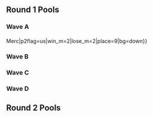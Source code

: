 {{DISPLAYTITLE:GENESIS 5: ''Melee'' Doubles Pools}}{{SetGame|melee}}
{{GENESIS 5 Melee Tabs}}
==Round 1 Pools==
===Wave A===
{{Box|start|padding=4em}}
===={{HiddenSort|A13}}====
{{GroupTableStart |Bracket A13|width=300px}}
{{DoublesGroupTableSlot|p1=Rishi|p1flag=us|p2=lloD|p2flag=us|win_m=3|lose_m=0|place=1|bg=up|go={{advance|GENESIS/5/Melee/Doubles Pools#Round 2 Pools}}}}
{{DoublesGroupTableSlot|p1=Sanne|p1flag=jp|p2=aMSa|p2flag=jp|win_m=3|lose_m=0|place=1|bg=up|go={{advance|GENESIS/5/Melee/Doubles Pools#Round 2 Pools}}}}
{{DoublesGroupTableSlot|p1=Davis|p1flag=us|p2=Widlar|p2flag=us|win_m=4|lose_m=1|place=3|bg=stay|go={{advance|GENESIS/5/Melee/Doubles Pools#Round 2 Pools}}}}
{{DoublesGroupTableSlot|p1=Heartstrings|p1flag=us|p2=Kalvar|p2flag=us|win_m=3|lose_m=1|place=3|bg=stay|go={{advance|GENESIS/5/Melee/Doubles Pools#Round 2 Pools}}}}
{{DoublesGroupTableSlot|p1=Wassabi|p1flag=us|p2=G$|p2flag=us|win_m=3|lose_m=2|place=5|bg=down}}
{{DoublesGroupTableSlot|p1=Tank|p1flag=us|p2=John Wick|p2flag=us|win_m=2|lose_m=2|place=5|bg=down}}
{{DoublesGroupTableSlot|p1=Sandy|p1flag=us|p2=Brr|p2flag=us|win_m=3|lose_m=2|place=7|bg=down}}
{{DoublesGroupTableSlot|p1=FIZIX|p1flag=us|p2=Kiwi|p2flag=us|win_m=2|lose_m=2|place=7|bg=down}}
{{DoublesGroupTableSlot|p1=HI|p1flag=us|p2=NS{{!}}Merc|p2flag=us|win_m=2|lose_m=2|place=9|bg=down}}
{{DoublesGroupTableSlot|p1=RestingStitchface|p1flag=us|p2=ASK|p2flag=us|win_m=2|lose_m=2|place=9|bg=down}}
{{DoublesGroupTableSlot|p1=henrius|p1flag=us|p2=K27|p2flag=us|win_m=1|lose_m=2|place=9|bg=down}}
{{DoublesGroupTableSlot|p1=CDK|p1flag=us|p2=Kampy|p2flag=us|win_m=1|lose_m=2|place=9|bg=down}}
{{DoublesGroupTableSlot|p1=Trev|p1flag=us|p2=Fred|p2flag=us|win_m=1|lose_m=2|place=13|bg=down}}
{{DoublesGroupTableSlot|p1=Wobblepot|p1flag=us|p2=Elder|p2flag=us|win_m=1|lose_m=2|place=13|bg=down}}
{{DoublesGroupTableSlot|p1=Time Wizard|p1flag=us|p2=Señor Strawhat|p2flag=us|win_m=1|lose_m=2|place=13|bg=down}}
{{DoublesGroupTableSlot|p1=Engdrew|p1flag=us|p2=wyne|p2flag=us|win_m=0|lose_m=2|place=13|bg=down}}
{{DoublesGroupTableSlot|p1=Heisenberg|p1flag=us|p2=Oats|p2flag=us|win_m=0|lose_m=2|place=17|bg=down}}
{{DoublesGroupTableSlot|p1=Dextrous Devil|p1flag=us|p2=Jerome the Gnome|p2flag=us|win_m=0|lose_m=2|place=17|bg=down}}
{{DoublesGroupTableSlot|p1=melkor|p1flag=us|p2=Sopporo|p2flag=us|win_m=0|lose_m=2|place=17|bg=down}}
{{GroupTableEnd}}
{{Box|break|padding=4em}}

===={{HiddenSort|A14}}====
{{GroupTableStart |Bracket A14|width=300px}}
{{DoublesGroupTableSlot|p1=mayb|p1flag=us|p2=HT|p2flag=us|win_m=3|lose_m=0|place=1|bg=up|go={{advance|GENESIS/5/Melee/Doubles Pools#Round 2 Pools}}}}
{{DoublesGroupTableSlot|p1=Bladewise|p1flag=us|p2=Ryan Ford|p2flag=ca|win_m=3|lose_m=0|place=1|bg=up|go={{advance|GENESIS/5/Melee/Doubles Pools#Round 2 Pools}}}}
{{DoublesGroupTableSlot|p1=LifeLine|p1flag=us|p2=Blue Jay|p2flag=us|win_m=4|lose_m=1|place=3|bg=stay|go={{advance|GENESIS/5/Melee/Doubles Pools#Round 2 Pools}}}}
{{DoublesGroupTableSlot|p1=Eddy Mexico|p1flag=mx|p2=Bimbo|p2flag=mx|win_m=3|lose_m=1|place=3|bg=stay|go={{advance|GENESIS/5/Melee/Doubles Pools#Round 2 Pools}}}}
{{DoublesGroupTableSlot|p1=Zeldafreak|p1flag=us|p2=Tafokints|p2flag=us|win_m=3|lose_m=2|place=5|bg=down}}
{{DoublesGroupTableSlot|p1=Sillie Willie|p1flag=us|p2=Vintage|p2flag=us|win_m=2|lose_m=2|place=5|bg=down}}
{{DoublesGroupTableSlot|p1=drewgong|p1flag=us|p2=Jib|p2flag=us|win_m=2|lose_m=2|place=7|bg=down}}
{{DoublesGroupTableSlot|p1=Smurf|p1flag=us|p2=Bob$|p2flag=us|win_m=2|lose_m=2|place=7|bg=down}}
{{DoublesGroupTableSlot|p1=Rollerbob|p1flag=mx|p2=Xest|p2flag=us|win_m=2|lose_m=2|place=9|bg=down}}
{{DoublesGroupTableSlot|p1=link2213|p1flag=us|p2=Chelly|p2flag=gb|win_m=2|lose_m=2|place=9|bg=down}}
{{DoublesGroupTableSlot|p1=SonaChan|p1flag=us|p2=LXIX|p2flag=ca|win_m=2|lose_m=2|place=9|bg=down}}
{{DoublesGroupTableSlot|p1=Darksilence|p1flag=us|p2=asianson|p2flag=us|win_m=1|lose_m=2|place=9|bg=down}}
{{DoublesGroupTableSlot|p1=Price|p1flag=us|p2=Simnegar|p2flag=us|win_m=1|lose_m=2|place=13|bg=down}}
{{DoublesGroupTableSlot|p1=Paz|p1flag=us|p2=Sho|p2flag=us|win_m=1|lose_m=2|place=13|bg=down}}
{{DoublesGroupTableSlot|p1=K-Rad|p1flag=us|p2=Beefcake|p2flag=us|win_m=1|lose_m=2|place=13|bg=down}}
{{DoublesGroupTableSlot|p1=ShyBoy|p1flag=us|p2=allpain|p2flag=us|win_m=0|lose_m=2|place=13|bg=down}}
{{DoublesGroupTableSlot|p1=Nerds|p1flag=us|p2=Nawtfox|p2flag=us|win_m=0|lose_m=2|place=17|bg=down}}
{{DoublesGroupTableSlot|p1=TDP|p1flag=us|p2=Keystone|p2flag=us|win_m=0|lose_m=2|place=17|bg=down}}
{{DoublesGroupTableSlot|p1=Big Sean|p1flag=us|p2=PillRush|p2flag=us|win_m=0|lose_m=2|place=17|bg=down}}
{{GroupTableEnd}}
{{Box|break|padding=4em}}

===={{HiddenSort|A15}}====
{{GroupTableStart |Bracket A15|width=300px}}
{{DoublesGroupTableSlot|p1=Nintendude|p1flag=us|p2=Kage|p2flag=ca|win_m=3|lose_m=0|place=1|bg=up|go={{advance|GENESIS/5/Melee/Doubles Pools#Round 2 Pools}}}}
{{DoublesGroupTableSlot|p1=Ken|p1flag=us|p2=Santi|p2flag=us|win_m=3|lose_m=0|place=1|bg=up|go={{advance|GENESIS/5/Melee/Doubles Pools#Round 2 Pools}}}}
{{DoublesGroupTableSlot|p1=Duck|p1flag=us|p2=Syphichan|p2flag=ca|win_m=3|lose_m=1|place=3|bg=stay|go={{advance|GENESIS/5/Melee/Doubles Pools#Round 2 Pools}}}}
{{DoublesGroupTableSlot|p1=Bunk|p1flag=us|p2=Bananas|p2flag=us|win_m=3|lose_m=1|place=3|bg=stay|go={{advance|GENESIS/5/Melee/Doubles Pools#Round 2 Pools}}}}
{{DoublesGroupTableSlot|p1=Casper|p1flag=us|p2=Kurv|p2flag=us|win_m=3|lose_m=2|place=5|bg=down}}
{{DoublesGroupTableSlot|p1=diogones|p1flag=us|p2=Nikabod|p2flag=us|win_m=3|lose_m=2|place=5|bg=down}}
{{DoublesGroupTableSlot|p1=Younger|p1flag=us|p2=ThunderPaste|p2flag=us|win_m=2|lose_m=2|place=7|bg=down}}
{{DoublesGroupTableSlot|p1=emilywaves|p1flag=us|p2=Captain Smuckers|p2flag=us|win_m=2|lose_m=2|place=7|bg=down}}
{{DoublesGroupTableSlot|p1=DP3|p1flag=us|p2=M0kle|p2flag=us|win_m=2|lose_m=2|place=9|bg=down}}
{{DoublesGroupTableSlot|p1=Doradus|p1flag=us|p2=Cryteria|p2flag=us|win_m=2|lose_m=2|place=9|bg=down}}
{{DoublesGroupTableSlot|p1=KiTsuNe|p1flag=us|p2=frozenspade|p2flag=us|win_m=2|lose_m=2|place=9|bg=down}}
{{DoublesGroupTableSlot|p1=Kellen|p1flag=us|p2=OhMyJosh|p2flag=us|win_m=1|lose_m=2|place=9|bg=down}}
{{DoublesGroupTableSlot|p1=OneNightStanz|p1flag=us|p2=JordanAdika|p2flag=us|win_m=1|lose_m=2|place=13|bg=down}}
{{DoublesGroupTableSlot|p1=Pricey|p1flag=us|p2=scott|p2flag=us|win_m=1|lose_m=2|place=13|bg=down}}
{{DoublesGroupTableSlot|p1=Heng|p1flag=us|p2=Juun|p2flag=us|win_m=1|lose_m=2|place=13|bg=down}}
{{DoublesGroupTableSlot|p1=Toaster|p1flag=us|p2=Jussaume|p2flag=us|win_m=0|lose_m=2|place=13|bg=down}}
{{DoublesGroupTableSlot|p1=Kevorkian|p1flag=us|p2=bambi|p2flag=us|win_m=0|lose_m=2|place=17|bg=down}}
{{DoublesGroupTableSlot|p1=melvenorc12|p1flag=us|p2=MDSR|p2flag=us|win_m=0|lose_m=2|place=17|bg=down}}
{{DoublesGroupTableSlot|p1=Chadwicc|p1flag=us|p2=Naph|p2flag=us|win_m=0|lose_m=2|place=17|bg=down}}
{{GroupTableEnd}}
{{Box|break|padding=4em}}

===={{HiddenSort|A16}}====
{{GroupTableStart |Bracket A16|width=300px}}
{{DoublesGroupTableSlot|p1=dizzkidboogie|p1flag=us|p2=Colbol|p2flag=us|win_m=3|lose_m=0|place=1|bg=up|go={{advance|GENESIS/5/Melee/Doubles Pools#Round 2 Pools}}}}
{{DoublesGroupTableSlot|p1=Reno|p1flag=us|p2=Cactuar|p2flag=us|win_m=3|lose_m=0|place=1|bg=up|go={{advance|GENESIS/5/Melee/Doubles Pools#Round 2 Pools}}}}
{{DoublesGroupTableSlot|p1=SilentSpectre|p1flag=us|p2=Tang|p2flag=us|win_m=4|lose_m=1|place=3|bg=stay|go={{advance|GENESIS/5/Melee/Doubles Pools#Round 2 Pools}}}}
{{DoublesGroupTableSlot|p1=Rymo|p1flag=us|p2=Yoshi|p2flag=us|win_m=3|lose_m=1|place=3|bg=stay|go={{advance|GENESIS/5/Melee/Doubles Pools#Round 2 Pools}}}}
{{DoublesGroupTableSlot|p1=Mijo!|p1flag=us|p2=Bungo|p2flag=us|win_m=3|lose_m=2|place=5|bg=down}}
{{DoublesGroupTableSlot|p1=epengu|p1flag=us|p2=Laudandus|p2flag=us|win_m=2|lose_m=2|place=5|bg=down}}
{{DoublesGroupTableSlot|p1=Ryan Mercado|p1flag=us|p2=Maybe|p2flag=us|win_m=3|lose_m=2|place=7|bg=down}}
{{DoublesGroupTableSlot|p1=Violence|p1flag=us|p2=Mackadotious|p2flag=us|win_m=2|lose_m=2|place=7|bg=down}}
{{DoublesGroupTableSlot|p1=Cliff|p1flag=us|p2=SpeedStick|p2flag=us|win_m=2|lose_m=2|place=9|bg=down}}
{{DoublesGroupTableSlot|p1=Deadstorm|p1flag=us|p2=Pancho|p2flag=us|win_m=2|lose_m=2|place=9|bg=down}}
{{DoublesGroupTableSlot|p1=Burnin Taco|p1flag=us|p2=GKO|p2flag=us|win_m=2|lose_m=2|place=9|bg=down}}
{{DoublesGroupTableSlot|p1=aeoluxar|p1flag=us|p2=Typhoon|p2flag=us|win_m=1|lose_m=2|place=9|bg=down}}
{{DoublesGroupTableSlot|p1=BirdPerson|p1flag=us|p2=New York Siddy|p2flag=us|win_m=1|lose_m=2|place=13|bg=down}}
{{DoublesGroupTableSlot|p1=paulsup|p1flag=us|p2=Pumpz|p2flag=us|win_m=1|lose_m=2|place=13|bg=down}}
{{DoublesGroupTableSlot|p1=ZOMBIE|p1flag=us|p2=ChalupaBatman|p2flag=us|win_m=0|lose_m=2|place=13|bg=down}}
{{DoublesGroupTableSlot|p1=Zoap|p1flag=us|p2=choknater|p2flag=us|win_m=0|lose_m=2|place=13|bg=down}}
{{DoublesGroupTableSlot|p1=CORN|p1flag=us|p2=Avon|p2flag=us|win_m=0|lose_m=2|place=17|bg=down}}
{{DoublesGroupTableSlot|p1=Cheegor|p1flag=us|p2=Bobbyboy|p2flag=us|win_m=0|lose_m=2|place=17|bg=down}}
{{DoublesGroupTableSlot|p1=Scruffy Mcwonder Crumpet|p1flag=us|p2=Ziggy Zanderfaul|p2flag=us|win_m=0|lose_m=2|place=17|bg=down}}
{{GroupTableEnd}}
{{Box|end}}

===Wave B===
{{Box|start|padding=4em}}
===={{HiddenSort|B13}}====
{{GroupTableStart |Bracket B13|width=300px}}
{{DoublesGroupTableSlot|p1=DaShizWiz|p1flag=us|p2=Smashdaddy|p2flag=us|win_m=3|lose_m=0|place=1|bg=up|go={{advance|GENESIS/5/Melee/Doubles Pools#Round 2 Pools}}}}
{{DoublesGroupTableSlot|p1=S2J|p1flag=us|p2=Shroomed|p2flag=us|win_m=3|lose_m=0|place=1|bg=up|go={{advance|GENESIS/5/Melee/Doubles Pools#Round 2 Pools}}}}
{{DoublesGroupTableSlot|p1=JBash|p1flag=us|p2=MoG|p2flag=us|win_m=4|lose_m=1|place=3|bg=stay|go={{advance|GENESIS/5/Melee/Doubles Pools#Round 2 Pools}}}}
{{DoublesGroupTableSlot|p1=HomeMadeWaffles|p1flag=us|p2=Lovage|p2flag=us|win_m=3|lose_m=1|place=3|bg=stay|go={{advance|GENESIS/5/Melee/Doubles Pools#Round 2 Pools}}}}
{{DoublesGroupTableSlot|p1=Dezno|p1flag=us|p2=AmericanDragon DavidChong|p2flag=us|win_m=3|lose_m=2|place=5|bg=down}}
{{DoublesGroupTableSlot|p1=TheBiggestC|p1flag=us|p2=Bacon|p2flag=us|win_m=2|lose_m=2|place=5|bg=down}}
{{DoublesGroupTableSlot|p1=Gooey|p1flag=us|p2=ijw|p2flag=us|win_m=3|lose_m=2|place=7|bg=down}}
{{DoublesGroupTableSlot|p1=D'artagnan|p1flag=us|p2=Snowy|p2flag=us|win_m=2|lose_m=2|place=7|bg=down}}
{{DoublesGroupTableSlot|p1=Pancakes|p1flag=us|p2=Slurex|p2flag=us|win_m=2|lose_m=2|place=9|bg=down}}
{{DoublesGroupTableSlot|p1=Meerkat|p1flag=us|p2=Ak1|p2flag=us|win_m=2|lose_m=2|place=9|bg=down}}
{{DoublesGroupTableSlot|p1=Sean|p1flag=us|p2=arexx|p2flag=us|win_m=2|lose_m=2|place=9|bg=down}}
{{DoublesGroupTableSlot|p1=JAMEPS|p1flag=us|p2=MintyCinnamon|p2flag=us|win_m=1|lose_m=2|place=9|bg=down}}
{{DoublesGroupTableSlot|p1=Darv|p1flag=us|p2=The Amputee|p2flag=us|win_m=1|lose_m=2|place=13|bg=down}}
{{DoublesGroupTableSlot|p1=DarkGenex|p1flag=us|p2=picofarad|p2flag=us|win_m=1|lose_m=2|place=13|bg=down}}
{{DoublesGroupTableSlot|p1=Mediflect|p1flag=us|p2=Mike Mike|p2flag=us|win_m=1|lose_m=2|place=13|bg=down}}
{{DoublesGroupTableSlot|p1=Roboticphish|p1flag=us|p2=Philly's Meanest|p2flag=us|win_m=1|lose_m=2|place=13|bg=down}}
{{DoublesGroupTableSlot|p1=Fizzi|p1flag=us|p2=Flaf|p2flag=us|win_m=0|lose_m=2|place=17|bg=down}}
{{DoublesGroupTableSlot|p1=Lastpo|p1flag=us|p2=Sam|p2flag=us|win_m=0|lose_m=2|place=17|bg=down}}
{{DoublesGroupTableSlot|p1=SgtTreecko|p1flag=us|p2=Awreez|p2flag=us|win_m=0|lose_m=2|place=17|bg=down}}
{{DoublesGroupTableSlot|p1=zantpowa|p1flag=us|p2=Darkclops|p2flag=us|win_m=0|lose_m=2|place=17|bg=down}}
{{GroupTableEnd}}
{{Box|break|padding=4em}}

===={{HiddenSort|B14}}====
{{GroupTableStart |Bracket B14|width=300px}}
{{DoublesGroupTableSlot|p1=Hungrybox|p1flag=us|p2=ChuDat|p2flag=us|win_m=3|lose_m=0|place=1|bg=up|go={{advance|GENESIS/5/Melee/Doubles Pools#Round 2 Pools}}}}
{{DoublesGroupTableSlot|p1=Tai|p1flag=us|p2=Bin|p2flag=us|win_m=3|lose_m=0|place=1|bg=up|go={{advance|GENESIS/5/Melee/Doubles Pools#Round 2 Pools}}}}
{{DoublesGroupTableSlot|p1=Kyza|p1flag=us|p2=Mob|p2flag=us|win_m=5|lose_m=1|place=3|bg=stay|go={{advance|GENESIS/5/Melee/Doubles Pools#Round 2 Pools}}}}
{{DoublesGroupTableSlot|p1=Kels|p1flag=us|p2=Drephen|p2flag=us|win_m=3|lose_m=1|place=3|bg=stay|go={{advance|GENESIS/5/Melee/Doubles Pools#Round 2 Pools}}}}
{{DoublesGroupTableSlot|p1=Cyan|p1flag=us|p2=Jayson|p2flag=us|win_m=3|lose_m=2|place=5|bg=down}}
{{DoublesGroupTableSlot|p1=Vincessant|p1flag=us|p2=ctrlaltdefeat|p2flag=us|win_m=2|lose_m=2|place=5|bg=down}}
{{DoublesGroupTableSlot|p1=Lanceinthepants|p1flag=us|p2=Little England|p2flag=us|win_m=2|lose_m=2|place=7|bg=down}}
{{DoublesGroupTableSlot|p1=Pimp Jong Illest|p1flag=us|p2=@Ashkon_|p2flag=us|win_m=2|lose_m=2|place=7|bg=down}}
{{DoublesGroupTableSlot|p1=Mikkuz|p1flag=us|p2=Imyt|p2flag=us|win_m=2|lose_m=2|place=9|bg=down}}
{{DoublesGroupTableSlot|p1=MattC|p1flag=ca|p2=doby|p2flag=no|win_m=2|lose_m=2|place=9|bg=down}}
{{DoublesGroupTableSlot|p1=Blaze|p1flag=us|p2=BDR|p2flag=us|win_m=1|lose_m=2|place=9|bg=down}}
{{DoublesGroupTableSlot|p1=Slosh|p1flag=us|p2=Cab|p2flag=us|win_m=1|lose_m=2|place=9|bg=down}}
{{DoublesGroupTableSlot|p1=Ruin|p1flag=us|p2=Blondie|p2flag=us|win_m=1|lose_m=2|place=13|bg=down}}
{{DoublesGroupTableSlot|p1=Gold|p1flag=us|p2=Keiji|p2flag=us|win_m=1|lose_m=2|place=13|bg=down}}
{{DoublesGroupTableSlot|p1=Nervy|p1flag=ca|p2=DispO|p2flag=ca|win_m=1|lose_m=2|place=13|bg=down}}
{{DoublesGroupTableSlot|p1=Majersk21|p1flag=us|p2=Randy Butternubs|p2flag=us|win_m=0|lose_m=2|place=13|bg=down}}
{{DoublesGroupTableSlot|p1=Phil Collins|p1flag=us|p2=Papa Nooch|p2flag=us|win_m=0|lose_m=2|place=17|bg=down}}
{{DoublesGroupTableSlot|p1=Afro Justin|p1flag=us|p2=nytcrawler|p2flag=us|win_m=0|lose_m=2|place=17|bg=down}}
{{DoublesGroupTableSlot|p1=LukeyDukey|p1flag=us|p2=Marquis Elmdore|p2flag=us|win_m=0|lose_m=2|place=17|bg=down}}
{{GroupTableEnd}}
{{Box|break|padding=4em}}

===={{HiddenSort|B15}}====
{{GroupTableStart |Bracket B15|width=300px}}
{{DoublesGroupTableSlot|p1=Ginger|p1flag=us|p2=KPAN|p2flag=us|win_m=3|lose_m=0|place=1|bg=up|go={{advance|GENESIS/5/Melee/Doubles Pools#Round 2 Pools}}}}
{{DoublesGroupTableSlot|p1=La Luna|p1flag=us|p2=Lucky|p2flag=us|win_m=3|lose_m=0|place=1|bg=up|go={{advance|GENESIS/5/Melee/Doubles Pools#Round 2 Pools}}}}
{{DoublesGroupTableSlot|p1=Mojo|p1flag=us|p2=Bobby Frizz|p2flag=us|win_m=3|lose_m=1|place=3|bg=stay|go={{advance|GENESIS/5/Melee/Doubles Pools#Round 2 Pools}}}}
{{DoublesGroupTableSlot|p1=Vinodh|p1flag=us|p2=eBay|p2flag=us|win_m=3|lose_m=1|place=3|bg=stay|go={{advance|GENESIS/5/Melee/Doubles Pools#Round 2 Pools}}}}
{{DoublesGroupTableSlot|p1=MojoMonkey|p1flag=ca|p2=BOR|p2flag=ca|win_m=3|lose_m=2|place=5|bg=down}}
{{DoublesGroupTableSlot|p1=Elcancell|p1flag=us|p2=buttons|p2flag=us|win_m=3|lose_m=2|place=5|bg=down}}
{{DoublesGroupTableSlot|p1=Mair|p1flag=us|p2=Grape|p2flag=us|win_m=2|lose_m=2|place=7|bg=down}}
{{DoublesGroupTableSlot|p1=Munch|p1flag=us|p2=MaDMAn|p2flag=us|win_m=2|lose_m=2|place=7|bg=down}}
{{DoublesGroupTableSlot|p1=lvl 42 blaze wizard gary|p1flag=cn|p2=Vite|p2flag=us|win_m=2|lose_m=2|place=9|bg=down}}
{{DoublesGroupTableSlot|p1=shOok!|p1flag=gb|p2=Reb|p2flag=gb|win_m=2|lose_m=2|place=9|bg=down}}
{{DoublesGroupTableSlot|p1=Tyuip|p1flag=ca|p2=SaggyStardust|p2flag=ca|win_m=2|lose_m=2|place=9|bg=down}}
{{DoublesGroupTableSlot|p1=Masanori|p1flag=us|p2=omanko|p2flag=us|win_m=1|lose_m=2|place=9|bg=down}}
{{DoublesGroupTableSlot|p1=Butterscotch|p1flag=us|p2=Stavino|p2flag=us|win_m=1|lose_m=2|place=13|bg=down}}
{{DoublesGroupTableSlot|p1=Makari|p1flag=us|p2=MRFATBOY|p2flag=us|win_m=1|lose_m=2|place=13|bg=down}}
{{DoublesGroupTableSlot|p1=Magnet|p1flag=us|p2=Jekyll|p2flag=us|win_m=1|lose_m=2|place=13|bg=down}}
{{DoublesGroupTableSlot|p1=Coolkid|p1flag=us|p2=Justin|p2flag=us|win_m=0|lose_m=2|place=13|bg=down}}
{{DoublesGroupTableSlot|p1=Onyx|p1flag=us|p2=Ptet|p2flag=us|win_m=0|lose_m=2|place=17|bg=down}}
{{DoublesGroupTableSlot|p1=Coleslaw|p1flag=us|p2=Paisa|p2flag=us|win_m=0|lose_m=2|place=17|bg=down}}
{{DoublesGroupTableSlot|p1=Frank2Dank|p1flag=us|p2=One Inch|p2flag=us|win_m=0|lose_m=2|place=17|bg=down}}
{{GroupTableEnd}}
{{Box|break|padding=4em}}

===={{HiddenSort|B16}}====
{{GroupTableStart |Bracket B16|width=300px}}
{{DoublesGroupTableSlot|p1=PsychoMidget|p1flag=us|p2=Kira|p2flag=us|win_m=3|lose_m=0|place=1|bg=up|go={{advance|GENESIS/5/Melee/Doubles Pools#Round 2 Pools}}}}
{{DoublesGroupTableSlot|p1=Westballz|p1flag=us|p2=Syrox|p2flag=us|win_m=3|lose_m=0|place=1|bg=up|go={{advance|GENESIS/5/Melee/Doubles Pools#Round 2 Pools}}}}
{{DoublesGroupTableSlot|p1=Qerb|p1flag=us|p2=Abate|p2flag=us|win_m=3|lose_m=1|place=3|bg=stay|go={{advance|GENESIS/5/Melee/Doubles Pools#Round 2 Pools}}}}
{{DoublesGroupTableSlot|p1=Webwipe|p1flag=ca|p2=Espi|p2flag=ca|win_m=3|lose_m=1|place=3|bg=stay|go={{advance|GENESIS/5/Melee/Doubles Pools#Round 2 Pools}}}}
{{DoublesGroupTableSlot|p1=TheRealThing|p1flag=us|p2=Figment|p2flag=us|win_m=3|lose_m=2|place=5|bg=down}}
{{DoublesGroupTableSlot|p1=CunningKitsune|p1flag=us|p2=Ten|p2flag=us|win_m=3|lose_m=2|place=5|bg=down}}
{{DoublesGroupTableSlot|p1=YamaNeko|p1flag=us|p2=Arcadia|p2flag=us|win_m=2|lose_m=2|place=7|bg=down}}
{{DoublesGroupTableSlot|p1=Scape|p1flag=us|p2=Joshuwasha|p2flag=us|win_m=2|lose_m=2|place=7|bg=down}}
{{DoublesGroupTableSlot|p1=DJSwerve|p1flag=us|p2=Bobo|p2flag=us|win_m=2|lose_m=2|place=9|bg=down}}
{{DoublesGroupTableSlot|p1=Arcana_force|p1flag=us|p2=LimeLord|p2flag=us|win_m=2|lose_m=2|place=9|bg=down}}
{{DoublesGroupTableSlot|p1=Wasabi|p1flag=us|p2=Dz|p2flag=us|win_m=2|lose_m=2|place=9|bg=down}}
{{DoublesGroupTableSlot|p1=Garou|p1flag=ca|p2=JaGer|p2flag=us|win_m=2|lose_m=2|place=9|bg=down}}
{{DoublesGroupTableSlot|p1=jusbeatbox|p1flag=us|p2=Weston|p2flag=us|win_m=1|lose_m=2|place=13|bg=down}}
{{DoublesGroupTableSlot|p1=stoopdapoop|p1flag=us|p2=ckx|p2flag=us|win_m=1|lose_m=2|place=13|bg=down}}
{{DoublesGroupTableSlot|p1=Jtang|p1flag=us|p2=Kingfalcon|p2flag=us|win_m=1|lose_m=2|place=13|bg=down}}
{{DoublesGroupTableSlot|p1=HRCtypo|p1flag=us|p2=Arris|p2flag=us|win_m=1|lose_m=2|place=13|bg=down}}
{{DoublesGroupTableSlot|p1=Evan|p1flag=us|p2=Mahone|p2flag=us|win_m=0|lose_m=2|place=17|bg=down}}
{{DoublesGroupTableSlot|p1=Midgetto|p1flag=us|p2=Stark|p2flag=us|win_m=0|lose_m=2|place=17|bg=down}}
{{DoublesGroupTableSlot|p1=Shinnoha|p1flag=us|p2=Zombozo|p2flag=|win_m=0|lose_m=2|place=17|bg=down}}
{{DoublesGroupTableSlot|p1=Clokke|p1flag=co|p2=Panflakez|p2flag=co|win_m=0|lose_m=2|place=17|bg=down}}
{{GroupTableEnd}}
{{Box|end}}

===Wave C===
{{Box|start|padding=4em}}
===={{HiddenSort|C13}}====
{{GroupTableStart |Bracket C13|width=300px}}
{{DoublesGroupTableSlot|p1=Armada|p1flag=se|p2=Android|p2flag=se|win_m=3|lose_m=0|place=1|bg=up|go={{advance|GENESIS/5/Melee/Doubles Pools#Round 2 Pools}}}}
{{DoublesGroupTableSlot|p1=Kaeon|p1flag=us|p2=Darktooth|p2flag=us|win_m=3|lose_m=0|place=1|bg=up|go={{advance|GENESIS/5/Melee/Doubles Pools#Round 2 Pools}}}}
{{DoublesGroupTableSlot|p1=Light|p1flag=us|p2=truHAM|p2flag=us|win_m=4|lose_m=1|place=3|bg=stay|go={{advance|GENESIS/5/Melee/Doubles Pools#Round 2 Pools}}}}
{{DoublesGroupTableSlot|p1=Milhous|p1flag=us|p2=AbsentPage|p2flag=us|win_m=3|lose_m=1|place=3|bg=stay|go={{advance|GENESIS/5/Melee/Doubles Pools#Round 2 Pools}}}}
{{DoublesGroupTableSlot|p1=The Trashman|p1flag=us|p2=Buttlet|p2flag=us|win_m=3|lose_m=2|place=5|bg=down}}
{{DoublesGroupTableSlot|p1=J666|p1flag=us|p2=Epic Murloc|p2flag=us|win_m=2|lose_m=2|place=5|bg=down}}
{{DoublesGroupTableSlot|p1=Archive|p1flag=us|p2=Vivi|p2flag=us|win_m=3|lose_m=2|place=7|bg=down}}
{{DoublesGroupTableSlot|p1=Brooke|p1flag=us|p2=Stango|p2flag=us|win_m=2|lose_m=2|place=7|bg=down}}
{{DoublesGroupTableSlot|p1=TC|p1flag=us|p2=JD|p2flag=us|win_m=2|lose_m=2|place=9|bg=down}}
{{DoublesGroupTableSlot|p1=Whis7|p1flag=us|p2=Yeeman|p2flag=us|win_m=2|lose_m=2|place=9|bg=down}}
{{DoublesGroupTableSlot|p1=Jim Jam Flim Flam|p1flag=us|p2=JBVH|p2flag=us|win_m=2|lose_m=2|place=9|bg=down}}
{{DoublesGroupTableSlot|p1=Alien|p1flag=us|p2=Brick|p2flag=us|win_m=1|lose_m=2|place=9|bg=down}}
{{DoublesGroupTableSlot|p1=Red Squirrel|p1flag=us|p2=Nightwing|p2flag=us|win_m=1|lose_m=2|place=13|bg=down}}
{{DoublesGroupTableSlot|p1=rawdawg|p1flag=us|p2=Dio|p2flag=us|win_m=1|lose_m=2|place=13|bg=down}}
{{DoublesGroupTableSlot|p1=cilantro|p1flag=us|p2=cpwho|p2flag=us|win_m=1|lose_m=2|place=13|bg=down}}
{{DoublesGroupTableSlot|p1=Double A Battery|p1flag=us|p2=Biz|p2flag=us|win_m=1|lose_m=2|place=13|bg=down}}
{{DoublesGroupTableSlot|p1=OverGround|p1flag=us|p2=Private|p2flag=us|win_m=0|lose_m=2|place=17|bg=down}}
{{DoublesGroupTableSlot|p1=Wishengrad|p1flag=us|p2=Sneazi|p2flag=us|win_m=0|lose_m=2|place=17|bg=down}}
{{DoublesGroupTableSlot|p1=IceCreamOG|p1flag=us|p2=Dreams|p2flag=us|win_m=0|lose_m=2|place=17|bg=down}}
{{DoublesGroupTableSlot|p1=Lax Greenbacks|p1flag=us|p2=DrDankMD|p2flag=|win_m=0|lose_m=2|place=17|bg=down}}
{{GroupTableEnd}}
{{Box|break|padding=4em}}

===={{HiddenSort|C14}}====
{{GroupTableStart |Bracket C14|width=300px}}
{{DoublesGroupTableSlot|p1=42nd|p1flag=us|p2=JKJ|p2flag=us|win_m=3|lose_m=0|place=1|bg=up|go={{advance|GENESIS/5/Melee/Doubles Pools#Round 2 Pools}}}}
{{DoublesGroupTableSlot|p1=SFAT|p1flag=us|p2=PewPewU|p2flag=us|win_m=3|lose_m=0|place=1|bg=up|go={{advance|GENESIS/5/Melee/Doubles Pools#Round 2 Pools}}}}
{{DoublesGroupTableSlot|p1=Shinobi|p1flag=us|p2=Darkatma|p2flag=us|win_m=3|lose_m=1|place=3|bg=stay|go={{advance|GENESIS/5/Melee/Doubles Pools#Round 2 Pools}}}}
{{DoublesGroupTableSlot|p1=Ants In My Eyes Johnson|p1flag=us|p2=Spud|p2flag=nz|win_m=3|lose_m=1|place=3|bg=stay|go={{advance|GENESIS/5/Melee/Doubles Pools#Round 2 Pools}}}}
{{DoublesGroupTableSlot|p1=Plata|p1flag=jp|p2=Watch|p2flag=jp|win_m=3|lose_m=2|place=5|bg=down}}
{{DoublesGroupTableSlot|p1=_ Pigeon|p1flag=us|p2=Zorc|p2flag=no|win_m=3|lose_m=2|place=5|bg=down}}
{{DoublesGroupTableSlot|p1=RagingCherry|p1flag=us|p2=Bungwipe|p2flag=us|win_m=3|lose_m=2|place=7|bg=down}}
{{DoublesGroupTableSlot|p1=NINTENDOKING|p1flag=us|p2=kev$|p2flag=us|win_m=2|lose_m=2|place=7|bg=down}}
{{DoublesGroupTableSlot|p1=Pensive|p1flag=us|p2=Yink|p2flag=us|win_m=2|lose_m=2|place=9|bg=down}}
{{DoublesGroupTableSlot|p1=Pinkie Pie|p1flag=us|p2=Coco|p2flag=us|win_m=2|lose_m=2|place=9|bg=down}}
{{DoublesGroupTableSlot|p1=PKP|p1flag=us|p2=Octobear|p2flag=us|win_m=2|lose_m=2|place=9|bg=down}}
{{DoublesGroupTableSlot|p1=Rooster|p1flag=us|p2=Den|p2flag=us|win_m=1|lose_m=2|place=9|bg=down}}
{{DoublesGroupTableSlot|p1=Kwang|p1flag=us|p2=Dorizzle|p2flag=us|win_m=1|lose_m=2|place=13|bg=down}}
{{DoublesGroupTableSlot|p1=Nich|p1flag=us|p2=Caligula|p2flag=us|win_m=1|lose_m=2|place=13|bg=down}}
{{DoublesGroupTableSlot|p1=Chrispy|p1flag=us|p2=Rokd|p2flag=us|win_m=1|lose_m=2|place=13|bg=down}}
{{DoublesGroupTableSlot|p1=Will Pickles|p1flag=us|p2=PDK|p2flag=us|win_m=1|lose_m=2|place=13|bg=down}}
{{DoublesGroupTableSlot|p1=rocky reyes|p1flag=us|p2=Mr.Salty|p2flag=us|win_m=0|lose_m=2|place=17|bg=down}}
{{DoublesGroupTableSlot|p1=Bow2TheBeard|p1flag=us|p2=Beardelzebub|p2flag=us|win_m=0|lose_m=2|place=17|bg=down}}
{{DoublesGroupTableSlot|p1=JELLO|p1flag=us|p2=Prison Mike|p2flag=us|win_m=0|lose_m=2|place=17|bg=down}}
{{DoublesGroupTableSlot|p1=Young Mitch|p1flag=us|p2=Rubberdougy|p2flag=us|win_m=0|lose_m=2|place=17|bg=down}}
{{GroupTableEnd}}
{{Box|break|padding=4em}}

===={{HiddenSort|C15}}====
{{GroupTableStart |Bracket C15|width=300px}}
{{DoublesGroupTableSlot|p1=Plup|p1flag=us|p2=Mew2King|p2flag=us|win_m=3|lose_m=0|place=1|bg=up|go={{advance|GENESIS/5/Melee/Doubles Pools#Round 2 Pools}}}}
{{DoublesGroupTableSlot|p1=2saint|p1flag=us|p2=iBDW|p2flag=us|win_m=3|lose_m=0|place=1|bg=up|go={{advance|GENESIS/5/Melee/Doubles Pools#Round 2 Pools}}}}
{{DoublesGroupTableSlot|p1=Blue|p1flag=us|p2=Surfero|p2flag=us|win_m=4|lose_m=1|place=3|bg=stay|go={{advance|GENESIS/5/Melee/Doubles Pools#Round 2 Pools}}}}
{{DoublesGroupTableSlot|p1=Azusa|p1flag=us|p2=Vitari|p2flag=us|win_m=3|lose_m=1|place=3|bg=stay|go={{advance|GENESIS/5/Melee/Doubles Pools#Round 2 Pools}}}}
{{DoublesGroupTableSlot|p1=343|p1flag=us|p2=ycz6|p2flag=us|win_m=3|lose_m=2|place=5|bg=down}}
{{DoublesGroupTableSlot|p1=Tempo|p1flag=us|p2=FMB5k|p2flag=us|win_m=2|lose_m=2|place=5|bg=down}}
{{DoublesGroupTableSlot|p1=Yasu|p1flag=mx|p2=Troy|p2flag=mx|win_m=3|lose_m=2|place=7|bg=down}}
{{DoublesGroupTableSlot|p1=Wolven|p1flag=us|p2=BobbySchmurda|p2flag=us|win_m=2|lose_m=2|place=7|bg=down}}
{{DoublesGroupTableSlot|p1=Bertbusdriver|p1flag=us|p2=Jawanga|p2flag=us|win_m=2|lose_m=2|place=9|bg=down}}
{{DoublesGroupTableSlot|p1=Wirsun|p1flag=us|p2=Cleps|p2flag=us|win_m=2|lose_m=2|place=9|bg=down}}
{{DoublesGroupTableSlot|p1=Pug4God|p1flag=us|p2=Bean|p2flag=us|win_m=2|lose_m=2|place=9|bg=down}}
{{DoublesGroupTableSlot|p1=NathanSandwich|p1flag=us|p2=Rap!d|p2flag=us|win_m=1|lose_m=2|place=9|bg=down}}
{{DoublesGroupTableSlot|p1=Jahan|p1flag=us|p2=Kerblamu|p2flag=us|win_m=1|lose_m=2|place=13|bg=down}}
{{DoublesGroupTableSlot|p1=gkinfinity|p1flag=us|p2=Yung Traplord|p2flag=us|win_m=1|lose_m=2|place=13|bg=down}}
{{DoublesGroupTableSlot|p1=Erk|p1flag=us|p2=BadNewsBeta|p2flag=us|win_m=1|lose_m=2|place=13|bg=down}}
{{DoublesGroupTableSlot|p1=Aerius|p1flag=us|p2=jarebair|p2flag=us|win_m=1|lose_m=2|place=13|bg=down}}
{{DoublesGroupTableSlot|p1=Kaetan|p1flag=us|p2=aqualad|p2flag=us|win_m=0|lose_m=2|place=17|bg=down}}
{{DoublesGroupTableSlot|p1=KrumbCat|p1flag=us|p2=$tik|p2flag=us|win_m=0|lose_m=2|place=17|bg=down}}
{{DoublesGroupTableSlot|p1=shan3p|p1flag=ca|p2=ATMs|p2flag=ca|win_m=0|lose_m=2|place=17|bg=down}}
{{DoublesGroupTableSlot|p1=EnanoGee|p1flag=us|p2=Teo|p2flag=us|win_m=0|lose_m=2|place=17|bg=down}}
{{GroupTableEnd}}
{{Box|break|padding=4em}}

===={{HiddenSort|C16}}====
{{GroupTableStart |Bracket C16|width=300px}}
{{DoublesGroupTableSlot|p1=Medz|p1flag=us|p2=Axe|p2flag=us|win_m=3|lose_m=0|place=1|bg=up|go={{advance|GENESIS/5/Melee/Doubles Pools#Round 2 Pools}}}}
{{DoublesGroupTableSlot|p1=Spark|p1flag=us|p2=Rocky|p2flag=us|win_m=3|lose_m=0|place=1|bg=up|go={{advance|GENESIS/5/Melee/Doubles Pools#Round 2 Pools}}}}
{{DoublesGroupTableSlot|p1=Holiday|p1flag=us|p2=Boyd|p2flag=us|win_m=3|lose_m=1|place=3|bg=stay|go={{advance|GENESIS/5/Melee/Doubles Pools#Round 2 Pools}}}}
{{DoublesGroupTableSlot|p1=Rustin|p1flag=us|p2=Iceman|p2flag=us|win_m=3|lose_m=1|place=3|bg=stay|go={{advance|GENESIS/5/Melee/Doubles Pools#Round 2 Pools}}}}
{{DoublesGroupTableSlot|p1=Andymosity|p1flag=us|p2=ChefQ|p2flag=us|win_m=3|lose_m=2|place=5|bg=down}}
{{DoublesGroupTableSlot|p1=emoDinosaur|p1flag=us|p2=dkuo|p2flag=us|win_m=3|lose_m=2|place=5|bg=down}}
{{DoublesGroupTableSlot|p1=branteD|p1flag=us|p2=cr0ak|p2flag=us|win_m=3|lose_m=2|place=7|bg=down}}
{{DoublesGroupTableSlot|p1=ShaqFu|p1flag=us|p2=Schwiebs|p2flag=us|win_m=3|lose_m=2|place=7|bg=down}}
{{DoublesGroupTableSlot|p1=CJ|p1flag=us|p2=KM|p2flag=us|win_m=2|lose_m=2|place=9|bg=down}}
{{DoublesGroupTableSlot|p1=Death Arcana|p1flag=us|p2=Final|p2flag=us|win_m=2|lose_m=2|place=9|bg=down}}
{{DoublesGroupTableSlot|p1=B0XXLORD|p1flag=us|p2=Guluheend|p2flag=us|win_m=1|lose_m=2|place=9|bg=down}}
{{DoublesGroupTableSlot|p1=Milo|p1flag=us|p2=mudkyp|p2flag=us|win_m=1|lose_m=2|place=9|bg=down}}
{{DoublesGroupTableSlot|p1=Beely|p1flag=us|p2=JohnnyRavioli|p2flag=us|win_m=1|lose_m=2|place=13|bg=down}}
{{DoublesGroupTableSlot|p1=Dante Dizzy|p1flag=us|p2=Fidel|p2flag=us|win_m=1|lose_m=2|place=13|bg=down}}
{{DoublesGroupTableSlot|p1=FriedLizard|p1flag=us|p2=PlaceboRx|p2flag=us|win_m=1|lose_m=2|place=13|bg=down}}
{{DoublesGroupTableSlot|p1=Megaman|p1flag=us|p2=clius|p2flag=us|win_m=1|lose_m=2|place=13|bg=down}}
{{DoublesGroupTableSlot|p1=Plus Ultra|p1flag=us|p2=Streetlamp|p2flag=us|win_m=0|lose_m=2|place=17|bg=down}}
{{DoublesGroupTableSlot|p1=Yaya|p1flag=us|p2=2B|p2flag=us|win_m=0|lose_m=2|place=17|bg=down}}
{{DoublesGroupTableSlot|p1=BB|p1flag=us|p2=Foof|p2flag=us|win_m=0|lose_m=2|place=17|bg=down}}
{{DoublesGroupTableSlot|p1=Dsavs|p1flag=us|p2=Hood Milk|p2flag=us|win_m=0|lose_m=2|place=17|bg=down}}
{{GroupTableEnd}}
{{Box|end}}

===Wave D===
{{Box|start|padding=4em}}
===={{HiddenSort|D13}}====
{{GroupTableStart |Bracket D13|width=300px}}
{{DoublesGroupTableSlot|p1=R2DLiu|p1flag=us|p2=Zain|p2flag=us|win_m=3|lose_m=0|place=1|bg=up|go={{advance|GENESIS/5/Melee/Doubles Pools#Round 2 Pools}}}}
{{DoublesGroupTableSlot|p1=KJH|p1flag=us|p2=Crush|p2flag=us|win_m=3|lose_m=0|place=1|bg=up|go={{advance|GENESIS/5/Melee/Doubles Pools#Round 2 Pools}}}}
{{DoublesGroupTableSlot|p1=MegaXmas|p1flag=us|p2=ARMY|p2flag=us|win_m=3|lose_m=1|place=3|bg=stay|go={{advance|GENESIS/5/Melee/Doubles Pools#Round 2 Pools}}}}
{{DoublesGroupTableSlot|p1=TheSWOOPER|p1flag=us|p2=BIG KID|p2flag=us|win_m=3|lose_m=1|place=3|bg=stay|go={{advance|GENESIS/5/Melee/Doubles Pools#Round 2 Pools}}}}
{{DoublesGroupTableSlot|p1=Hotsauce|p1flag=us|p2=Cantus|p2flag=us|win_m=3|lose_m=2|place=5|bg=down}}
{{DoublesGroupTableSlot|p1=WiLD|p1flag=us|p2=nerd|p2flag=us|win_m=3|lose_m=2|place=5|bg=down}}
{{DoublesGroupTableSlot|p1=Maximo|p1flag=us|p2=Dana|p2flag=us|win_m=3|lose_m=2|place=7|bg=down}}
{{DoublesGroupTableSlot|p1=Salty Seth|p1flag=us|p2=Ganobrator|p2flag=us|win_m=2|lose_m=2|place=7|bg=down}}
{{DoublesGroupTableSlot|p1=null|p1flag=us|p2=estrat|p2flag=us|win_m=2|lose_m=2|place=9|bg=down}}
{{DoublesGroupTableSlot|p1=chicken pizza|p1flag=us|p2=Robo|p2flag=us|win_m=2|lose_m=2|place=9|bg=down}}
{{DoublesGroupTableSlot|p1=Ultra Lord|p1flag=us|p2=Robo-Fiend|p2flag=us|win_m=2|lose_m=2|place=9|bg=down}}
{{DoublesGroupTableSlot|p1=DogFace|p1flag=us|p2=Sleeper|p2flag=us|win_m=1|lose_m=2|place=9|bg=down}}
{{DoublesGroupTableSlot|p1=envy|p1flag=us|p2=Dawson|p2flag=us|win_m=1|lose_m=2|place=13|bg=down}}
{{DoublesGroupTableSlot|p1=Boarder|p1flag=us|p2=Woody Woo|p2flag=us|win_m=1|lose_m=2|place=13|bg=down}}
{{DoublesGroupTableSlot|p1=Milkguy00|p1flag=us|p2=BeefLingerie|p2flag=us|win_m=1|lose_m=2|place=13|bg=down}}
{{DoublesGroupTableSlot|p1=TheBattleRifle|p1flag=gb|p2=dinner|p2flag=gb|win_m=1|lose_m=2|place=13|bg=down}}
{{DoublesGroupTableSlot|p1=ThePhoEater|p1flag=us|p2=Jacob|p2flag=us|win_m=0|lose_m=2|place=17|bg=down}}
{{DoublesGroupTableSlot|p1=Wok Warrior|p1flag=us|p2=Stelo|p2flag=us|win_m=0|lose_m=2|place=17|bg=down}}
{{DoublesGroupTableSlot|p1=Aura|p1flag=us|p2=Batterydc|p2flag=us|win_m=0|lose_m=2|place=17|bg=down}}
{{DoublesGroupTableSlot|p1=Atrioc|p1flag=us|p2=JWittz|p2flag=us|win_m=0|lose_m=2|place=17|bg=down}}
{{GroupTableEnd}}
{{Box|break|padding=4em}}

===={{HiddenSort|D14}}====
{{GroupTableStart |Bracket D14|width=300px}}
{{DoublesGroupTableSlot|p1=Swedish Delight|p1flag=us|p2=MikeHaze|p2flag=us|win_m=3|lose_m=0|place=1|bg=up|go={{advance|GENESIS/5/Melee/Doubles Pools#Round 2 Pools}}}}
{{DoublesGroupTableSlot|p1=DoH|p1flag=us|p2=Gahtzu|p2flag=us|win_m=3|lose_m=0|place=1|bg=up|go={{advance|GENESIS/5/Melee/Doubles Pools#Round 2 Pools}}}}
{{DoublesGroupTableSlot|p1=vortex|p1flag=us|p2=Icy|p2flag=us|win_m=4|lose_m=1|place=3|bg=stay|go={{advance|GENESIS/5/Melee/Doubles Pools#Round 2 Pools}}}}
{{DoublesGroupTableSlot|p1=MassHeist|p1flag=us|p2=Notorious|p2flag=us|win_m=3|lose_m=1|place=3|bg=stay|go={{advance|GENESIS/5/Melee/Doubles Pools#Round 2 Pools}}}}
{{DoublesGroupTableSlot|p1=Nice Climbers|p1flag=us|p2=codeman|p2flag=us|win_m=3|lose_m=2|place=5|bg=down}}
{{DoublesGroupTableSlot|p1=Chango|p1flag=us|p2=.jpg|p2flag=mx|win_m=2|lose_m=2|place=5|bg=down}}
{{DoublesGroupTableSlot|p1=Alex19|p1flag=us|p2=Germ|p2flag=us|win_m=2|lose_m=2|place=7|bg=down}}
{{DoublesGroupTableSlot|p1=Lego|p1flag=us|p2=khale|p2flag=us|win_m=2|lose_m=2|place=7|bg=down}}
{{DoublesGroupTableSlot|p1=Starman|p1flag=us|p2=Rydnn|p2flag=us|win_m=2|lose_m=2|place=9|bg=down}}
{{DoublesGroupTableSlot|p1=RaxCity|p1flag=us|p2=CEG|p2flag=|win_m=2|lose_m=2|place=9|bg=down}}
{{DoublesGroupTableSlot|p1=Chadillac|p1flag=us|p2=Frontflip98|p2flag=us|win_m=2|lose_m=2|place=9|bg=down}}
{{DoublesGroupTableSlot|p1=jubby|p1flag=us|p2=Cags|p2flag=us|win_m=2|lose_m=2|place=9|bg=down}}
{{DoublesGroupTableSlot|p1=Splish|p1flag=us|p2=guillermoose|p2flag=us|win_m=1|lose_m=2|place=13|bg=down}}
{{DoublesGroupTableSlot|p1=Suck|p1flag=us|p2=shadefizzle|p2flag=us|win_m=1|lose_m=2|place=13|bg=down}}
{{DoublesGroupTableSlot|p1=Frenzy|p1flag=gb|p2=Hazardous|p2flag=gb|win_m=1|lose_m=2|place=13|bg=down}}
{{DoublesGroupTableSlot|p1=Cupz|p1flag=us|p2=TheBestAdamCarra|p2flag=us|win_m=1|lose_m=2|place=13|bg=down}}
{{DoublesGroupTableSlot|p1=Hammy|p1flag=us|p2=WAKA|p2flag=us|win_m=0|lose_m=2|place=17|bg=down}}
{{DoublesGroupTableSlot|p1=Bryan|p1flag=us|p2=Merts|p2flag=us|win_m=0|lose_m=2|place=17|bg=down}}
{{DoublesGroupTableSlot|p1=Zebra|p1flag=us|p2=Cupcake Pirate|p2flag=us|win_m=0|lose_m=2|place=17|bg=down}}
{{DoublesGroupTableSlot|p1=DAHO|p1flag=us|p2=Anuglysheep|p2flag=us|win_m=0|lose_m=2|place=17|bg=down}}
{{GroupTableEnd}}
{{Box|break|padding=4em}}

===={{HiddenSort|D15}}====
{{GroupTableStart |Bracket D15|width=300px}}
{{DoublesGroupTableSlot|p1=Captain Faceroll|p1flag=us|p2=n0ne|p2flag=ni|win_m=3|lose_m=0|place=1|bg=up|go={{advance|GENESIS/5/Melee/Doubles Pools#Round 2 Pools}}}}
{{DoublesGroupTableSlot|p1=Nightmare|p1flag=ca|p2=Moky|p2flag=ca|win_m=3|lose_m=0|place=1|bg=up|go={{advance|GENESIS/5/Melee/Doubles Pools#Round 2 Pools}}}}
{{DoublesGroupTableSlot|p1=tazio|p1flag=us|p2=Mr. Muscles|p2flag=us|win_m=5|lose_m=1|place=3|bg=stay|go={{advance|GENESIS/5/Melee/Doubles Pools#Round 2 Pools}}}}
{{DoublesGroupTableSlot|p1=L|p1flag=us|p2=NMW|p2flag=us|win_m=3|lose_m=1|place=3|bg=stay|go={{advance|GENESIS/5/Melee/Doubles Pools#Round 2 Pools}}}}
{{DoublesGroupTableSlot|p1=Napkins|p1flag=us|p2=Sherbert|p2flag=us|win_m=4|lose_m=2|place=5|bg=down}}
{{DoublesGroupTableSlot|p1=Atomsk|p1flag=us|p2=Gear|p2flag=us|win_m=2|lose_m=2|place=5|bg=down}}
{{DoublesGroupTableSlot|p1=icer|p1flag=us|p2=Ted|p2flag=us|win_m=2|lose_m=2|place=7|bg=down}}
{{DoublesGroupTableSlot|p1=mar|p1flag=us|p2=DiplomaticTucan|p2flag=us|win_m=2|lose_m=2|place=7|bg=down}}
{{DoublesGroupTableSlot|p1=Hennessy|p1flag=us|p2=roma|p2flag=us|win_m=2|lose_m=2|place=9|bg=down}}
{{DoublesGroupTableSlot|p1=Buhlaine|p1flag=us|p2=Clubs|p2flag=us|win_m=2|lose_m=2|place=9|bg=down}}
{{DoublesGroupTableSlot|p1=True Dong|p1flag=us|p2=Carcosa|p2flag=us|win_m=1|lose_m=2|place=9|bg=down}}
{{DoublesGroupTableSlot|p1=Chuts0n|p1flag=us|p2=Machiavelli|p2flag=us|win_m=1|lose_m=2|place=9|bg=down}}
{{DoublesGroupTableSlot|p1=Ryouji|p1flag=ca|p2=Amilk|p2flag=ca|win_m=1|lose_m=2|place=13|bg=down}}
{{DoublesGroupTableSlot|p1=Wynan|p1flag=us|p2=Whiskey Milk|p2flag=us|win_m=1|lose_m=2|place=13|bg=down}}
{{DoublesGroupTableSlot|p1=IknowImbadthanks|p1flag=us|p2=SaltySweet|p2flag=us|win_m=1|lose_m=2|place=13|bg=down}}
{{DoublesGroupTableSlot|p1=Foonz|p1flag=us|p2=BattlePenguin|p2flag=us|win_m=1|lose_m=2|place=13|bg=down}}
{{DoublesGroupTableSlot|p1=unagi|p1flag=us|p2=grandma Dan|p2flag=us|win_m=0|lose_m=2|place=17|bg=down}}
{{DoublesGroupTableSlot|p1=Dr. Girlfriend|p1flag=us|p2=CaptainEzekiel|p2flag=us|win_m=0|lose_m=2|place=17|bg=down}}
{{DoublesGroupTableSlot|p1=OrangeJuice|p1flag=us|p2=Raid|p2flag=us|win_m=0|lose_m=2|place=17|bg=down}}
{{DoublesGroupTableSlot|p1=fatjon|p1flag=us|p2=gregsqueeb|p2flag=us|win_m=0|lose_m=2|place=17|bg=down}}
{{GroupTableEnd}}
{{Box|break|padding=4em}}

===={{HiddenSort|D16}}====
{{GroupTableStart |Bracket D16|width=300px}}
{{DoublesGroupTableSlot|p1=MacD|p1flag=us|p2=Alan|p2flag=us|win_m=3|lose_m=0|place=1|bg=up|go={{advance|GENESIS/5/Melee/Doubles Pools#Round 2 Pools}}}}
{{DoublesGroupTableSlot|p1=Ralph|p1flag=us|p2=Wavebringer|p2flag=us|win_m=3|lose_m=0|place=1|bg=up|go={{advance|GENESIS/5/Melee/Doubles Pools#Round 2 Pools}}}}
{{DoublesGroupTableSlot|p1=BonkCushy|p1flag=us|p2=Hart|p2flag=us|win_m=4|lose_m=1|place=3|bg=stay|go={{advance|GENESIS/5/Melee/Doubles Pools#Round 2 Pools}}}}
{{DoublesGroupTableSlot|p1=Umarth|p1flag=us|p2=Azel|p2flag=us|win_m=3|lose_m=1|place=3|bg=stay|go={{advance|GENESIS/5/Melee/Doubles Pools#Round 2 Pools}}}}
{{DoublesGroupTableSlot|p1=Fizz|p1flag=us|p2=DSJ|p2flag=us|win_m=3|lose_m=2|place=5|bg=down}}
{{DoublesGroupTableSlot|p1=Kalamazhu|p1flag=us|p2=THuGz|p2flag=us|win_m=2|lose_m=2|place=5|bg=down}}
{{DoublesGroupTableSlot|p1=Wei|p1flag=us|p2=Tiramisu|p2flag=us|win_m=2|lose_m=2|place=7|bg=down}}
{{DoublesGroupTableSlot|p1=Setchi|p1flag=gb|p2=Mordo|p2flag=gb|win_m=2|lose_m=2|place=7|bg=down}}
{{DoublesGroupTableSlot|p1=J Scott|p1flag=us|p2=Girth|p2flag=us|win_m=2|lose_m=2|place=9|bg=down}}
{{DoublesGroupTableSlot|p1=Mayan Ryan|p1flag=us|p2=Ender|p2flag=us|win_m=2|lose_m=2|place=9|bg=down}}
{{DoublesGroupTableSlot|p1=Real Dingoes|p1flag=us|p2=Corregret|p2flag=ca|win_m=2|lose_m=2|place=9|bg=down}}
{{DoublesGroupTableSlot|p1=bliutwo|p1flag=us|p2=kingofleaves|p2flag=us|win_m=2|lose_m=2|place=9|bg=down}}
{{DoublesGroupTableSlot|p1=MilkWaffles|p1flag=us|p2=Sacto Style|p2flag=us|win_m=2|lose_m=2|place=13|bg=down}}
{{DoublesGroupTableSlot|p1=Smoke|p1flag=us|p2=Haram|p2flag=us|win_m=2|lose_m=2|place=13|bg=down}}
{{DoublesGroupTableSlot|p1=Penance|p1flag=us|p2=Phoenix|p2flag=us|win_m=1|lose_m=2|place=13|bg=down}}
{{DoublesGroupTableSlot|p1=pat|p1flag=us|p2=beans|p2flag=us|win_m=1|lose_m=2|place=13|bg=down}}
{{DoublesGroupTableSlot|p1=FishWithNipples|p1flag=us|p2=TBD|p2flag=us|win_m=0|lose_m=2|place=17|bg=down}}
{{DoublesGroupTableSlot|p1=Sunflower|p1flag=us|p2=Blackcandle|p2flag=us|win_m=0|lose_m=2|place=17|bg=down}}
{{DoublesGroupTableSlot|p1=Lane|p1flag=us|p2=Zeph|p2flag=us|win_m=0|lose_m=2|place=17|bg=down}}
{{DoublesGroupTableSlot|p1=Mad Mike|p1flag=us|p2=Pawn|p2flag=us|win_m=0|lose_m=2|place=17|bg=down}}
{{DoublesGroupTableSlot|p1=Slow Dancer|p1flag=us|p2=Vaelith|p2flag=us|win_m=0|lose_m=2|place=17|bg=down}}
{{GroupTableEnd}}
{{Box|end}}

==Round 2 Pools==
{{Box|start|padding=4em}}
===={{HiddenSort|E13}}====
{{GroupTableStart |[[GENESIS/5/Melee/Doubles Pools/E13|Bracket E13]]|width=300px}}
{{DoublesGroupTableSlot|p1=Armada|p1flag=se|p2=Android|p2flag=se|win_m=3|lose_m=0|place=1|bg=up|go={{advance|GENESIS/5/Melee/Doubles Bracket#Winners Bracket}}}}
{{DoublesGroupTableSlot|p1=Reno|p1flag=us|p2=Cactuar|p2flag=us|win_m=4|lose_m=1|place=2|bg=stay|go={{advance|GENESIS/5/Melee/Doubles Bracket#Losers Bracket}}}}
{{DoublesGroupTableSlot|p1=Westballz|p1flag=us|p2=Syrox|p2flag=us|win_m=2|lose_m=1|place=2|bg=stay|go={{advance|GENESIS/5/Melee/Doubles Bracket#Losers Bracket}}}}
{{DoublesGroupTableSlot|p1=Kaeon|p1flag=us|p2=Darktooth|p2flag=us|win_m=3|lose_m=2|place=4|bg=down}}
{{DoublesGroupTableSlot|p1=Ralph|p1flag=us|p2=Wavebringer|p2flag=us|win_m=1|lose_m=2|place=5|bg=down}}
{{DoublesGroupTableSlot|p1=dizzkidboogie|p1flag=us|p2=Colbol|p2flag=us|win_m=1|lose_m=2|place=5|bg=down}}
{{DoublesGroupTableSlot|p1=MacD|p1flag=us|p2=Alan|p2flag=us|win_m=1|lose_m=2|place=7|bg=down}}
{{DoublesGroupTableSlot|p1=PsychoMidget|p1flag=us|p2=Kira|p2flag=us|win_m=1|lose_m=2|place=7|bg=down}}
{{DoublesGroupTableSlot|p1=Milhous|p1flag=us|p2=AbsentPage|p2flag=us|win_m=1|lose_m=1|place=9|bg=down}}
{{DoublesGroupTableSlot|p1=Rymo|p1flag=us|p2=Yoshi|p2flag=us|win_m=1|lose_m=1|place=9|bg=down}}
{{DoublesGroupTableSlot|p1=Light|p1flag=us|p2=truHAM|p2flag=us|win_m=1|lose_m=1|place=9|bg=down}}
{{DoublesGroupTableSlot|p1=SilentSpectre|p1flag=us|p2=Tang|p2flag=us|win_m=1|lose_m=1|place=9|bg=down}}
{{DoublesGroupTableSlot|p1=Qerb|p1flag=us|p2=Abate|p2flag=us|win_m=0|lose_m=1|place=13|bg=down}}
{{DoublesGroupTableSlot|p1=Webwipe|p1flag=ca|p2=Espi|p2flag=ca|win_m=0|lose_m=1|place=13|bg=down}}
{{DoublesGroupTableSlot|p1=Umarth|p1flag=us|p2=Azel|p2flag=us|win_m=0|lose_m=1|place=13|bg=down}}
{{DoublesGroupTableSlot|p1=BonkCushy|p1flag=us|p2=Hart|p2flag=us|win_m=0|lose_m=1|place=13|bg=down}}
{{GroupTableEnd}}
{{Box|break|padding=4em}}

===={{HiddenSort|E14}}====
{{GroupTableStart |[[GENESIS/5/Melee/Doubles Pools/E14|Bracket E14]]|width=300px}}
{{DoublesGroupTableSlot|p1=SFAT|p1flag=us|p2=PewPewU|p2flag=us|win_m=3|lose_m=0|place=1|bg=up|go={{advance|GENESIS/5/Melee/Doubles Bracket#Winners Bracket}}}}
{{DoublesGroupTableSlot|p1=Nintendude|p1flag=us|p2=Kage|p2flag=ca|win_m=3|lose_m=1|place=2|bg=stay|go={{advance|GENESIS/5/Melee/Doubles Bracket#Losers Bracket}}}}
{{DoublesGroupTableSlot|p1=La Luna|p1flag=us|p2=Lucky|p2flag=us|win_m=2|lose_m=1|place=2|bg=stay|go={{advance|GENESIS/5/Melee/Doubles Bracket#Losers Bracket}}}}
{{DoublesGroupTableSlot|p1=Ken|p1flag=us|p2=Santi|p2flag=us|win_m=3|lose_m=2|place=4|bg=down}}
{{DoublesGroupTableSlot|p1=Shinobi|p1flag=us|p2=Darkatma|p2flag=us|win_m=3|lose_m=1|place=5|bg=down}}
{{DoublesGroupTableSlot|p1=KJH|p1flag=us|p2=Crush|p2flag=us|win_m=1|lose_m=2|place=5|bg=down}}
{{DoublesGroupTableSlot|p1=Bunk|p1flag=us|p2=Bananas|p2flag=us|win_m=2|lose_m=1|place=7|bg=down}}
{{DoublesGroupTableSlot|p1=42nd|p1flag=us|p2=JKJ|p2flag=us|win_m=1|lose_m=2|place=7|bg=down}}
{{DoublesGroupTableSlot|p1=Mojo|p1flag=us|p2=Bobby Frizz|p2flag=us|win_m=1|lose_m=1|place=9|bg=down}}
{{DoublesGroupTableSlot|p1=Vinodh|p1flag=us|p2=eBay|p2flag=us|win_m=1|lose_m=1|place=9|bg=down}}
{{DoublesGroupTableSlot|p1=R2DLiu|p1flag=us|p2=Zain|p2flag=us|win_m=0|lose_m=2|place=9|bg=down}}
{{DoublesGroupTableSlot|p1=Ginger|p1flag=us|p2=KPAN|p2flag=us|win_m=0|lose_m=2|place=9|bg=down}}
{{DoublesGroupTableSlot|p1=Ants In My Eyes Johnson|p1flag=us|p2=Spud|p2flag=nz|win_m=0|lose_m=1|place=13|bg=down}}
{{DoublesGroupTableSlot|p1=MegaXmas|p1flag=us|p2=ARMY|p2flag=us|win_m=0|lose_m=1|place=13|bg=down}}
{{DoublesGroupTableSlot|p1=TheSWOOPER|p1flag=us|p2=BIG KID|p2flag=us|win_m=0|lose_m=1|place=13|bg=down}}
{{DoublesGroupTableSlot|p1=Duck|p1flag=us|p2=Syphichan|p2flag=ca|win_m=0|lose_m=1|place=13|bg=down}}
{{GroupTableEnd}}
{{Box|break|padding=4em}}

===={{HiddenSort|E15}}====
{{GroupTableStart |[[GENESIS/5/Melee/Doubles Pools/E15|Bracket E15]]|width=300px}}
{{DoublesGroupTableSlot|p1=Plup|p1flag=us|p2=Mew2King|p2flag=us|win_m=3|lose_m=0|place=1|bg=up|go={{advance|GENESIS/5/Melee/Doubles Bracket#Winners Bracket}}}}
{{DoublesGroupTableSlot|p1=Bladewise|p1flag=us|p2=Ryan Ford|p2flag=ca|win_m=3|lose_m=1|place=2|bg=stay|go={{advance|GENESIS/5/Melee/Doubles Bracket#Losers Bracket}}}}
{{DoublesGroupTableSlot|p1=Medz|p1flag=us|p2=Axe|p2flag=us|win_m=2|lose_m=1|place=2|bg=stay|go={{advance|GENESIS/5/Melee/Doubles Bracket#Losers Bracket}}}}
{{DoublesGroupTableSlot|p1=mayb|p1flag=us|p2=HT|p2flag=us|win_m=3|lose_m=2|place=4|bg=down}}
{{DoublesGroupTableSlot|p1=Sanne|p1flag=jp|p2=aMSa|p2flag=jp|win_m=2|lose_m=2|place=5|bg=down}}
{{DoublesGroupTableSlot|p1=Rishi|p1flag=us|p2=lloD|p2flag=us|win_m=1|lose_m=2|place=5|bg=down}}
{{DoublesGroupTableSlot|p1=Rustin|p1flag=us|p2=Iceman|p2flag=us|win_m=2|lose_m=1|place=7|bg=down}}
{{DoublesGroupTableSlot|p1=Spark|p1flag=us|p2=Rocky|p2flag=us|win_m=1|lose_m=2|place=7|bg=down}}
{{DoublesGroupTableSlot|p1=Azusa|p1flag=us|p2=Vitari|p2flag=us|win_m=1|lose_m=1|place=9|bg=down}}
{{DoublesGroupTableSlot|p1=Eddy Mexico|p1flag=mx|p2=Bimbo|p2flag=mx|win_m=1|lose_m=1|place=9|bg=down}}
{{DoublesGroupTableSlot|p1=Holiday|p1flag=us|p2=Boyd|p2flag=us|win_m=1|lose_m=1|place=9|bg=down}}
{{DoublesGroupTableSlot|p1=2saint|p1flag=us|p2=iBDW|p2flag=us|win_m=0|lose_m=2|place=9|bg=down}}
{{DoublesGroupTableSlot|p1=Heartstrings|p1flag=us|p2=Kalvar|p2flag=us|win_m=0|lose_m=1|place=13|bg=down}}
{{DoublesGroupTableSlot|p1=Davis|p1flag=us|p2=Widlar|p2flag=us|win_m=0|lose_m=1|place=13|bg=down}}
{{DoublesGroupTableSlot|p1=Blue|p1flag=us|p2=Surfero|p2flag=us|win_m=0|lose_m=1|place=13|bg=down}}
{{DoublesGroupTableSlot|p1=LifeLine|p1flag=us|p2=Blue Jay|p2flag=us|win_m=0|lose_m=1|place=13|bg=down}}
{{GroupTableEnd}}
{{Box|break|padding=4em}}

===={{HiddenSort|E16}}====
{{GroupTableStart |[[GENESIS/5/Melee/Doubles Pools/E16|Bracket E16]]|width=300px}}
{{DoublesGroupTableSlot|p1=Hungrybox|p1flag=us|p2=ChuDat|p2flag=us|win_m=3|lose_m=0|place=1|bg=up|go={{advance|GENESIS/5/Melee/Doubles Bracket#Winners Bracket}}}}
{{DoublesGroupTableSlot|p1=Swedish Delight|p1flag=us|p2=MikeHaze|p2flag=us|win_m=3|lose_m=1|place=2|bg=stay|go={{advance|GENESIS/5/Melee/Doubles Bracket#Losers Bracket}}}}
{{DoublesGroupTableSlot|p1=S2J|p1flag=us|p2=Shroomed|p2flag=us|win_m=2|lose_m=1|place=2|bg=stay|go={{advance|GENESIS/5/Melee/Doubles Bracket#Losers Bracket}}}}
{{DoublesGroupTableSlot|p1=Nightmare|p1flag=ca|p2=Moky|p2flag=ca|win_m=2|lose_m=2|place=4|bg=down}}
{{DoublesGroupTableSlot|p1=Kels|p1flag=us|p2=Drephen|p2flag=us|win_m=3|lose_m=1|place=5|bg=down}}
{{DoublesGroupTableSlot|p1=DoH|p1flag=us|p2=Gahtzu|p2flag=us|win_m=2|lose_m=2|place=5|bg=down}}
{{DoublesGroupTableSlot|p1=L|p1flag=us|p2=NMW|p2flag=us|win_m=2|lose_m=1|place=7|bg=down}}
{{DoublesGroupTableSlot|p1=DaShizWiz|p1flag=us|p2=Smashdaddy|p2flag=us|win_m=1|lose_m=2|place=7|bg=down}}
{{DoublesGroupTableSlot|p1=vortex|p1flag=us|p2=Icy|p2flag=us|win_m=1|lose_m=1|place=9|bg=down}}
{{DoublesGroupTableSlot|p1=HomeMadeWaffles|p1flag=us|p2=Lovage|p2flag=us|win_m=1|lose_m=1|place=9|bg=down}}
{{DoublesGroupTableSlot|p1=Captain Faceroll|p1flag=us|p2=n0ne|p2flag=ni|win_m=0|lose_m=2|place=9|bg=down}}
{{DoublesGroupTableSlot|p1=Tai|p1flag=us|p2=Bin|p2flag=us|win_m=0|lose_m=2|place=9|bg=down}}
{{DoublesGroupTableSlot|p1=JBash|p1flag=us|p2=MoG|p2flag=us|win_m=0|lose_m=1|place=13|bg=down}}
{{DoublesGroupTableSlot|p1=Kyza|p1flag=us|p2=Mob|p2flag=us|win_m=0|lose_m=1|place=13|bg=down}}
{{DoublesGroupTableSlot|p1=MassHeist|p1flag=us|p2=Notorious|p2flag=us|win_m=0|lose_m=1|place=13|bg=down}}
{{DoublesGroupTableSlot|p1=tazio|p1flag=us|p2=Mr. Muscles|p2flag=us|win_m=0|lose_m=1|place=13|bg=down}}
{{GroupTableEnd}}
{{Box|end}}
